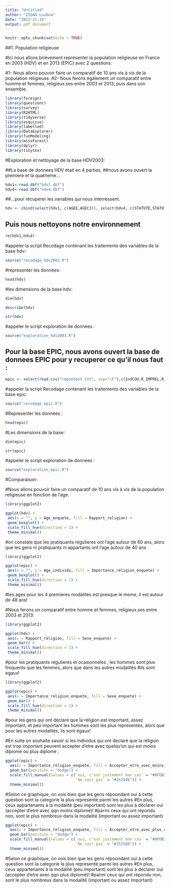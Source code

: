 ---
title: "Untitled"
author: "ZIDAN Loubna"
date: "2022-11-19"
output: pdf_document
---

```{r setup, include=FALSE}
knitr::opts_chunk$set(echo = TRUE)
```



##1. Population religieuse 

#Ici nous allons briévement représenter la population religieuse en France en 2003 (HDV) et en 2013 (EPIC) avec 2 questions. 

#1- Nous allons pouvoir faire un comparatif de 10 ans vis à vis de la population religieuse. 
#2- Nous ferons également un comparatif entre homme et femmes, religieux.ses entre 2003 et 2013, puis dans son ensemble.

```{r}
library(foreign)
library(questionr)
library(survey)
library(R2HTML)
library(tidyverse)
library(esquisse)
library(labelled)
library(DataExplorer)
library(funModeling)
library(missForest)
library(dplyr)
library(tinytex)
```

#Exploration et nettoyage de la base HDV2003: 

##La base de donnees HDV était en 4 parties, 
##nous avons ouvert la premiere et la quatrieme...
```{r}
hdv1<-read.dbf("hdv1.dbf")
hdv4<-read.dbf("hdv4.dbf")
```

##...pour récuperer les variables qui nous interressent.

```{r}
hdv <- cbind(select(hdv1, c(AGEE,AGECJ)), select(hdv4, c(STATUTE,STATUTCJ,NIVE2TE,NIVE2TCJ,QUALIFE,QUALCJ,SEXEE,SEXECJ,VRELIG,VENREL,VIECOUE)))
```
## Puis nous nettoyons notre environnement


```{r}
rm(hdv1,hdv4)
```

#appeler la script Recodage contenant les traitements des variables de la base hdv:

```{r}
source("recodage_hdv2003.R")
```
#representer les données: 
```{r}
head(hdv)

```
#les dimensions de la base hdv:

```{r}
dim(hdv)
```

```{r}
describe(hdv)

```


```{r}
str(hdv)
```

#appeler le script exploration de données :

```{r}
source("exploration_hdv2003.R")

```
 







## Pour la base EPIC, nous avons ouvert la base de donnees EPIC pour y recuperer ce qu'il nous faut :

```{r}
epic <- select(read.csv("repondant.txt", sep="\t"),c(IndCOU,R_IMPREL,R_RELIGC,R_RELIGION,C_DIPLOMEC,M_DIPLOME,C_STATUTC,M_STATUT,SEXER,H_SEXEC_C,AGEM,H_ANAISC_C,R_MOINDIPL,R_PLUDIPL))

```

#appeler la script Recodage contenant les traitements des variables de la base epic:

```{r}
source("recodage_epic.R")

```


#Representer les données :
```{r}
head(epic)

```

#Les dimensions de la base: 
```{r}
dim(epic)

```



```{r}
str(epic)
```

#appeler le script exploration de données :

```{r}
source("exploration_epic.R")

```



#Comparaison :



#Nous allons pouvoir faire un comparatif de 10 ans vis à vis de la population religieuse en fonction de l'age. 

```{r}
library(ggplot2)

ggplot(hdv) +
 aes(x = "", y = Age_enquete, fill = Rapport_religion) +
 geom_boxplot() +
 scale_fill_hue(direction = 1) +
 theme_minimal()
```
#on constate que les pratiquants régulieres ont l'age autour de 60 ans, alors que les gens ni pratiquants ni appartants ont l'age autour de 40 ans


```{r}

library(ggplot2)

ggplot(epic) +
 aes(x = "", y = Age_individu, fill = Importance_religion_enquete) +
 geom_boxplot() +
 scale_fill_hue(direction = 1) +
 theme_minimal()

```
#les ages pour les 4 premieres modalités est presque le meme, il est autour de 48 ans! 










#Nous ferons  un comparatif entre homme et femmes, religieux.ses entre 2003 et 2013:


```{r}

library(ggplot2)

ggplot(hdv) +
 aes(x = Rapport_religion, fill = Sexe_enquete) +
 geom_bar() +
 scale_fill_hue(direction = 1) +
 theme_minimal()

```
#pour les pratiquants régulieres et ocasionneles , les hommes sont plus frequents que les femmes, alors que dans les autres modalités 
#ils sont egaux!


```{r}
library(ggplot2)

ggplot(epic) +
 aes(x = Importance_religion_enquete, fill = Sexe_enquete) +
 geom_bar() +
 scale_fill_hue(direction = 1) +
 theme_minimal()

```

#pour les gens qui ont déclaré que la réligion est important, assez important, et peu important les hommes sont les plus representés, alors que pour les autres modalités, ils sont égaux! 


#En suite on souhaite savoir si les individus qui ont declaré que la réligion est trop important peuvent accepter d'etre avec quelqu'un qui est moins diplomé ou plus diplomé : 
```{r}

ggplot(epic) +
  aes(x = Importance_religion_enquete, fill = Accepter_etre_avec_moins_diplome) +
  geom_bar(position = "dodge") +
  scale_fill_manual(values = c(`oui, c'est justement mon cas` = "#0FDB3F", oui = "#246D1E", non = "#AC2927", 
                               `Ne sait pas` = "#252506")) +
  theme_minimal()
```
#Selon ce graphique, on vois bien que les gens répoondant oui à cette question sont la categorie la plus representé parmi les autres
#En plus, ceux appartenants à la modalité (peu important) sont les plus à déclarer oui (accepter d'etre avec qqn moins diplomé)!
#parmi ceux qui ont répondu non, sont le plus nombreux dans la modalité (important ou assez important)

```{r}
ggplot(epic) +
  aes(x = Importance_religion_enquete, fill = Accepter_etre_avec_plus_diplome) +
  geom_bar(position = "dodge") +
  scale_fill_manual(values = c(`oui, c'est justement mon cas` = "#0FDB3F", oui = "#246D1E", non = "#AC2927", 
                               `Ne sait pas` = "#252506")) +
  theme_minimal()
```


#Selon ce graphique, on vois bien que les gens répoondant oui à cette question sont la categorie la plus representé parmi les autres
#En plus, ceux appartenants à la modalité (peu important) sont les plus à déclarer oui (accepter d'etre avec qqn plus diplomé)!
#parmi ceux qui ont répondu non, sont le plus nombreux dans la modalité (important ou assez important)


